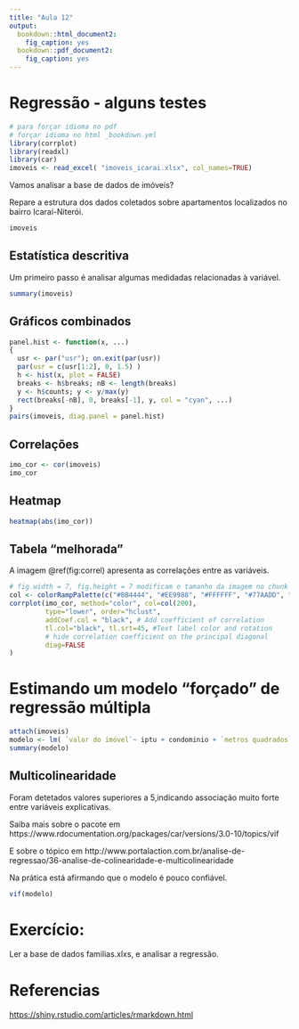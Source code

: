 ---
title: "Aula 12"
output:
  bookdown::html_document2:
    fig_caption: yes
  bookdown::pdf_document2:
    fig_caption: yes
---

# Regressão - alguns testes 

\renewcommand{\figurename}{Figura}
\renewcommand{\tablename}{Tabela}

```{r entrada, include=FALSE}
# para forçar idioma no pdf 
# forçar idioma no html _bookdown.yml
library(corrplot)
library(readxl)
library(car)
imoveis <- read_excel( "imoveis_icarai.xlsx", col_names=TRUE)
```



Vamos analisar a base de dados de imóveis?

Repare a estrutura dos dados coletados sobre apartamentos localizados no bairro Icaraí-Niterói.

```{r , echo= F}
imoveis
```


## Estatística descritiva

Um primeiro passo é analisar algumas medidadas relacionadas à variável.

```{r , echo= F}
summary(imoveis)
```


## Gráficos combinados 

```{r , echo= F}
panel.hist <- function(x, ...)
{
  usr <- par("usr"); on.exit(par(usr))
  par(usr = c(usr[1:2], 0, 1.5) )
  h <- hist(x, plot = FALSE)
  breaks <- h$breaks; nB <- length(breaks)
  y <- h$counts; y <- y/max(y)
  rect(breaks[-nB], 0, breaks[-1], y, col = "cyan", ...)
}
pairs(imoveis, diag.panel = panel.hist)
```


## Correlações 

```{r , echo= F}
imo_cor <- cor(imoveis)
imo_cor
```


## Heatmap

```{r }
heatmap(abs(imo_cor))
```


## Tabela "melhorada"

A imagem \@ref(fig:correl) apresenta as correlações entre as variáveis. 

```{r correl,  fig.align='center', echo=F, fig.cap="Correlações"}
# fig.width = 7, fig.height = 7 modificam o tamanho da imagem no chunk
col <- colorRampPalette(c("#BB4444", "#EE9988", "#FFFFFF", "#77AADD", "#4477AA"))
corrplot(imo_cor, method="color", col=col(200),  
         type="lower", order="hclust", 
         addCoef.col = "black", # Add coefficient of correlation
         tl.col="black", tl.srt=45, #Text label color and rotation
         # hide correlation coefficient on the principal diagonal
         diag=FALSE 
)
```

# Estimando um modelo "forçado" de regressão múltipla


```{r , echo= F}
attach(imoveis)
modelo <- lm( `valor do imóvel`~ iptu + condominio + `metros quadrados`+ quartos + vagas, data = imoveis)
summary(modelo)
```
## Multicolinearidade

Foram detetados valores superiores a 5,indicando associação muito forte entre variáveis explicativas. 

Saiba mais sobre o pacote em https://www.rdocumentation.org/packages/car/versions/3.0-10/topics/vif

E sobre o tópico em http://www.portalaction.com.br/analise-de-regressao/36-analise-de-colinearidade-e-multicolinearidade 

Na prática está afirmando que o modelo é pouco confiável. 

```{r , echo= F}
vif(modelo)
```



# Exercício: 
 
 Ler a base de dados familias.xlxs, e analisar a regressão. 

# Referencias

[https://shiny.rstudio.com/articles/rmarkdown.html](https://shiny.rstudio.com/articles/rmarkdown.html)
